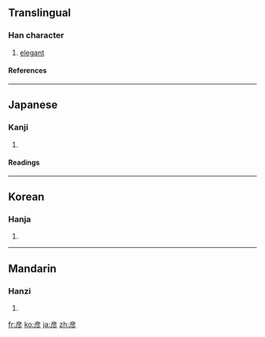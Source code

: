 {{see|彥}}

==Translingual==
===Han character===
{{Han char|rn=59|rad=彡|as=06|sn=9|four=|canj=卜竹竹竹竹 (YHHHH)}}
# [[elegant]]
====References====
{{Han ref|kx=0363.131|dkj=09981|hdz=20854.090|uh=5F66|ud=24422}}
----
==Japanese==
===Kanji===
{{ja-kanji|grade=|rs=彡06}}
# {{defn|Japanese}} 
====Readings====
{{ja-readings|on=[[げん]] (gen)|kun=[[ひこ]] (hiko)}}
----
==Korean==
===Hanja===
{{ko-hanja|hangeul=언|eumhun=|rv=eon|mr=ŏn|y=en}}
# {{defn|Korean}}
----
==Mandarin==
===Hanzi===
{{cmn-hanzi|tra=彥|pin=[[yàn]] ([[yan4]])|wg=yen<sup>4</sup>}}
# {{defn|Mandarin}}

[[fr:彦]]
[[ko:彦]]
[[ja:彦]]
[[zh:彦]]